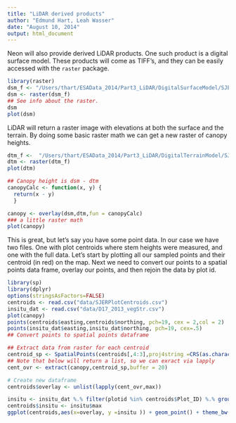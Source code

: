 ```yaml
---
title: "LiDAR derived products"
author: "Edmund Hart, Leah Wasser"
date: "August 10, 2014"
output: html_document
---
```


Neon will also provide derived LiDAR products. One such product is a digital surface model.  These products will come as TIFF's, and they can be easily accessed with the `raster` package.


```r
library(raster)
dsm_f <- "/Users/thart/ESAData_2014/Part3_LiDAR/DigitalSurfaceModel/SJER2013_DSM.tif"
dsm <- raster(dsm_f)
## See info about the raster.
dsm
plot(dsm)
```

LiDAR will return a raster image with elevations at both the surface and the terrain.  By doing some basic raster math we can get a new raster of canopy heights.

```r
dtm_f <-  "/Users/thart/ESAData_2014/Part3_LiDAR/DigitalTerrainModel/SJER2013_DTM.tif"
dtm <- raster(dtm_f)
plot(dtm)

## Canopy height is dsm - dtm
canopyCalc <- function(x, y) {
  return(x - y)
  }

canopy <- overlay(dsm,dtm,fun = canopyCalc)
### a little raster math
plot(canopy)
```

This is great, but let's say you have some point data.  In our case we have two files.  One with plot centroids where stem heights were measured, and one with the full data. Let's start by plotting all our sampled points and their centroid (in red) on the map.  Next we need to convert our points to a spatial points data frame, overlay our points, and then rejoin the data by plot id.

```r
library(sp)
library(dplyr)
options(stringsAsFactors=FALSE)
centroids <- read.csv("data/SJERPlotCentroids.csv")
insitu_dat <- read.csv("data/D17_2013_vegStr.csv")
plot(canopy)
points(centroids$easting,centroids$northing, pch=19, cex = 2,col = 2)
points(insitu_dat$easting,insitu_dat$northing, pch=19, cex=.5)
## Convert points to spatial points dataframe

## Extract data from raster for each centroid
centroid_sp <- SpatialPoints(centroids[,4:3],proj4string =CRS(as.character(canopy@crs)) )
## Note that below will return a list, so we can exract via lapply
cent_ovr <- extract(canopy,centroid_sp,buffer = 20)

# Create new dataframe
centroids$overlay <- unlist(lapply(cent_ovr,max))

insitu <- insitu_dat %.% filter(plotid %in% centroids$Plot_ID) %.% group_by(plotid) %.% summarise(quant = quantile(stemheight,.95), max = max(stemheight))
centroids$insitu <- insitu$max
ggplot(centroids,aes(x=overlay, y =insitu )) + geom_point() + theme_bw() + ylab("Maximum measured height") + xlab("Maximum LiDAR pixel")+geom_abline(intercept = 0, slope=1)+xlim(0, max(centroids[,6:7])) + ylim(0,max(centroids[,6:7]))
```




